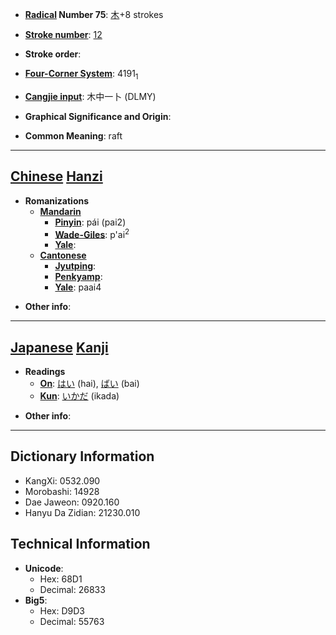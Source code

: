 * '''[[Wiktionary:Chinese radical index| Radical]] Number 75''': [[Wiktionary:Chinese radical index 木|木]]+8 strokes

* '''[[Wiktionary:Chinese total strokes index|Stroke number]]''': [[Wiktionary:Chinese total strokes index 12|12]]

* '''Stroke order''': 

* '''[[Wiktionary:Chinese four corner index|Four-Corner System]]''': 4191<sub>1</sub>

* '''[[Wiktionary:Chinese Cangjie index|Cangjie input]]''': 木中一卜 (DLMY)

* '''Graphical Significance and Origin''': 

* '''Common Meaning''': raft

----

== [[Chinese]] [[Hanzi]] ==

* '''Romanizations'''
** '''[[Mandarin]]'''
*** '''[[Pinyin]]''': pái (pai2)
*** '''[[Wade-Giles]]''': p'ai<sup>2</sup>
*** '''[[Yale]]''': 
** '''[[Cantonese]]'''
*** '''[[Jyutping]]''':
*** '''[[Penkyamp]]''': 
*** '''[[Yale]]''': paai4

* '''Other info''': 

----

== [[Japanese]] [[Kanji]] ==

* '''Readings'''
** '''[[On]]''': [[はい]] (hai), [[ばい]] (bai)
** '''[[Kun]]''': [[いかだ]] (ikada)

* '''Other info''':  

----

== Dictionary Information ==

* KangXi: 0532.090
* Morobashi: 14928
* Dae Jaweon: 0920.160
* Hanyu Da Zidian: 21230.010

== Technical Information ==

* '''Unicode''':
** Hex: 68D1
** Decimal: 26833
* '''Big5''':
** Hex: D9D3
** Decimal: 55763